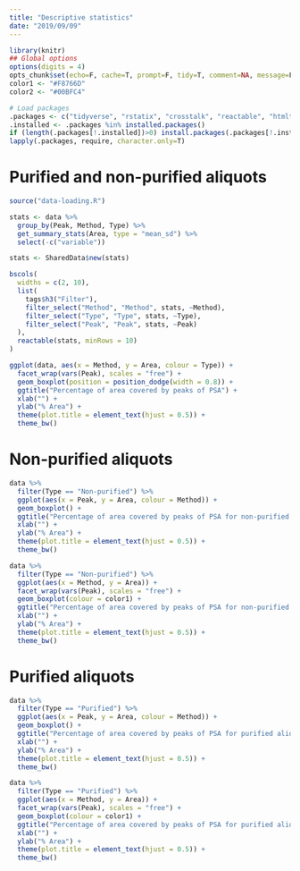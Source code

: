 ```yaml
---
title: "Descriptive statistics"
date: "2019/09/09"
---
```


```r
library(knitr)
## Global options
options(digits = 4)
opts_chunk$set(echo=F, cache=T, prompt=F, tidy=T, comment=NA, message=F, warning=F, dev="png", dev.args=list(type="cairo"), dpi=300)
color1 <- "#F8766D"
color2 <- "#00BFC4"
```

```r
# Load packages
.packages <- c("tidyverse", "rstatix", "crosstalk", "reactable", "htmltools", "ggstatsplot", "kableExtra")
.installed <- .packages %in% installed.packages()
if (length(.packages[!.installed])>0) install.packages(.packages[!.installed])
lapply(.packages, require, character.only=T)
```
  
# Purified and non-purified aliquots

```r
source("data-loading.R")
```

```r
stats <- data %>%
  group_by(Peak, Method, Type) %>%
  get_summary_stats(Area, type = "mean_sd") %>%
  select(-c("variable"))

stats <- SharedData$new(stats)

bscols(
  widths = c(2, 10),
  list(
    tags$h3("Filter"),
    filter_select("Method", "Method", stats, ~Method),
    filter_select("Type", "Type", stats, ~Type),
    filter_select("Peak", "Peak", stats, ~Peak)
  ),
  reactable(stats, minRows = 10)
)
``` 

```r
ggplot(data, aes(x = Method, y = Area, colour = Type)) + 
  facet_wrap(vars(Peak), scales = "free") +
  geom_boxplot(position = position_dodge(width = 0.8)) +
  ggtitle("Percentage of area covered by peaks of PSA") +
  xlab("") +
  ylab("% Area") +
  theme(plot.title = element_text(hjust = 0.5)) +
  theme_bw()
```

# Non-purified aliquots

```r
data %>%
  filter(Type == "Non-purified") %>%
  ggplot(aes(x = Peak, y = Area, colour = Method)) + 
  geom_boxplot() +
  ggtitle("Percentage of area covered by peaks of PSA for non-purified aliquots") +
  xlab("") +
  ylab("% Area") +
  theme(plot.title = element_text(hjust = 0.5)) +
  theme_bw()
```


```r
data %>%
  filter(Type == "Non-purified") %>%
  ggplot(aes(x = Method, y = Area)) + 
  facet_wrap(vars(Peak), scales = "free") +
  geom_boxplot(colour = color1) +
  ggtitle("Percentage of area covered by peaks of PSA for non-purified aliquots") +
  xlab("") +
  ylab("% Area") +
  theme(plot.title = element_text(hjust = 0.5)) +
  theme_bw()
```


# Purified aliquots

```r
data %>%
  filter(Type == "Purified") %>%
  ggplot(aes(x = Peak, y = Area, colour = Method)) + 
  geom_boxplot() +
  ggtitle("Percentage of area covered by peaks of PSA for purified aliquots") +
  xlab("") +
  ylab("% Area") +
  theme(plot.title = element_text(hjust = 0.5)) +
  theme_bw()
```


```r
data %>%
  filter(Type == "Purified") %>%
  ggplot(aes(x = Method, y = Area)) + 
  facet_wrap(vars(Peak), scales = "free") +
  geom_boxplot(colour = color1) +
  ggtitle("Percentage of area covered by peaks of PSA for purified aliquots") +
  xlab("") +
  ylab("% Area") +
  theme(plot.title = element_text(hjust = 0.5)) +
  theme_bw()
```
